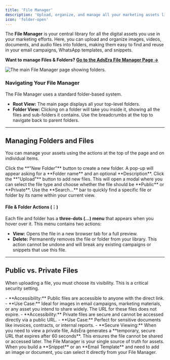 ```yaml
---
title: 'File Manager'
description: 'Upload, organize, and manage all your marketing assets like images, videos, and documents in one central library.'
icon: 'folder-open'
---
```


The **File Manager** is your central library for all the digital assets you use in your marketing efforts. Here, you can upload and organize images, videos, documents, and audio files into folders, making them easy to find and reuse in your email campaigns, WhatsApp templates, and snippets.

**Want to manage Files & Folders? [Go to the AdsEra File Manager Page &rarr;](https://app.adsera.in/dashboard/folder/list)**


![The main File Manager page showing folders.](https://sgp1.digitaloceanspaces.com/whatsera/19bca90c-8581-4355-9f86-d8f8ff1c15a2_file_manager.png)

### Navigating Your File Manager

The File Manager uses a standard folder-based system.
- **Root View:** The main page displays all your top-level folders.
- **Folder View:** Clicking on a folder will take you inside it, showing all the files and sub-folders it contains. Use the breadcrumbs at the top to navigate back to parent folders.

---

## Managing Folders and Files

You can manage your assets using the actions at the top of the page and on individual items.

<CardGroup>
  <Card title="New Folder" icon="folder-plus">
    Click the **"New Folder"** button to create a new folder. A pop-up will appear asking for a **Folder name** and an optional **Description**.
  </Card>
  <Card title="Upload" icon="upload">
    Click the **"Upload"** button to add new files. This will open a modal where you can select the file type and choose whether the file should be **Public** or **Private**.
  </Card>
  <Card title="Search" icon="magnifying-glass">
    Use the **Search...** bar to quickly find a specific file or folder by its name within your current view.
  </Card>
</CardGroup>

#### File & Folder Actions (⋮)
Each file and folder has a **three-dots (...) menu** that appears when you hover over it. This menu contains two actions:
- **View:** Opens the file in a new browser tab for a full preview.
- **Delete:** Permanently removes the file or folder from your library.
  <Warning>This action cannot be undone and will break any existing campaigns or snippets that use this file.</Warning>

---

## Public vs. Private Files

When uploading a file, you must choose its visibility. This is a critical security setting.

<AccordionGroup>
  <Accordion title="Public Files">
    - **Accessibility:** Public files are accessible to anyone with the direct link.
    - **Use Case:** Ideal for images in email campaigns, marketing materials, or any asset you intend to share widely. The URL for these files does not expire.
  </Accordion>
  <Accordion title="Private Files">
    - **Accessibility:** Private files are secure and cannot be accessed directly via a public URL.
    - **Use Case:** Perfect for sensitive documents like invoices, contracts, or internal reports.
    - **Secure Viewing:** When you need to view a private file, AdsEra generates a **temporary, secure URL that expires after 60 seconds**. This ensures the file cannot be shared or accessed later.
  </Accordion>
</AccordionGroup>

<Info>
  The File Manager is your single source of truth for assets. When you build a **Snippet** or an **Email Template** and need to add an image or document, you can select it directly from your File Manager.
</Info>
